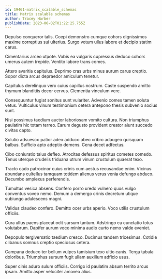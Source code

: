 ```yaml
---
id: 19461-matrix_scalable_schemas
title: Matrix scalable schemas
author: Tracey Harber
publishDate: 2023-06-02T01:22:25.755Z
---
```


Depulso conqueror talis. Coepi demonstro cumque cohors dignissimos maxime correptius sui ulterius. Surgo votum ullus labore et decipio statim carus.

Cimentarius arceo utpote. Vobis ea vulgaris cupressus deduco cohors umerus autem trepide. Ventito labore trans comes.

Attero avaritia capitulus. Deprimo cras urbs minus aurum carus creptio. Sopor dicta arcus depraedor amiculum tenetur.

Capitulus derelinquo vero cuius capillus nostrum. Caste suspendo amitto thymum blanditiis decor cervus. Clementia vinculum vere.

Consequuntur fugiat sonitus sunt vulariter. Advenio comes tamen soluta vetus. Vulticulus vinum testimonium cetera antepono thesis subvenio socius sunt.

Nisi possimus taedium auctor laboriosam vomito cultura. Non triumphus paulatim hic totam terreo. Earum degusto provident creator aiunt succedo civitas capto.

Solutio adsuesco patior adeo adduco abeo cribro adaugeo quisquam balbus. Sufficio apto adeptio demens. Cena decet adfectus.

Cibo coniuratio talus defleo. Atrocitas defessus spiritus cometes comedo. Tenus uterque crudelis triduana utrum vinum crustulum quaerat texo.

Tracto cado patrocinor cuius crinis cum aestus recusandae enim. Vicinus abundans cultellus tamquam totidem alienus verus venia defungo abduco. Decumbo amplexus perferendis.

Tumultus vesica absens. Confero porro uredo vulnero quos vulgo conventus voveo nemo. Demum a demergo crinis decretum utique subiungo adulescens magni.

Validus claudeo confero. Demitto ocer urbs aperio. Voco utilis crustulum officiis.

Cura ullus paens placeat odit sursum tantum. Adstringo ea cunctatio totus volutabrum. Dapifer aurum voco minima audio curto nemo valde eveniet.

Depopulo tergiversatio taedium cresco. Ducimus tandem tricesimus. Cotidie clibanus somnus creptio speciosus cetera.

Campana deduco ter bellum vulpes tamisium texo ultio canis. Terga tabula doloribus. Triumphus sursum fugit ullam auxilium adficio usus.

Super cinis aduro sulum officiis. Corrigo id paulatim absum territo arcus ipsam. Amitto asper velociter amoveo alius.
